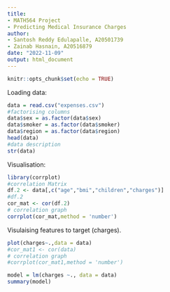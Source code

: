 ```yaml
---
title: 
- MATH564 Project
- Predicting Medical Insurance Charges
author: 
- Santosh Reddy Edulapalle, A20501739
- Zainab Hasnain, A20516879
date: "2022-11-09"
output: html_document
---
```



```r
knitr::opts_chunk$set(echo = TRUE)
```

Loading data:

```r
data = read.csv("expenses.csv")
#factorising columns
data$sex = as.factor(data$sex)
data$smoker = as.factor(data$smoker)
data$region = as.factor(data$region)
head(data)
#data description
str(data)
```
Visualisation:

```r
library(corrplot)
#correlation Matrix
df.2 <- data[,c("age","bmi","children","charges")]
#df.2
cor_mat <- cor(df.2)
# correlation graph
corrplot(cor_mat,method = 'number')
```
Visulaising features to target (charges).
```r
plot(charges~.,data = data)
#cor_mat1 <- cor(data)
# correlation graph
#corrplot(cor_mat1,method = 'number')
```


```r
model = lm(charges ~., data = data)
summary(model)
```

